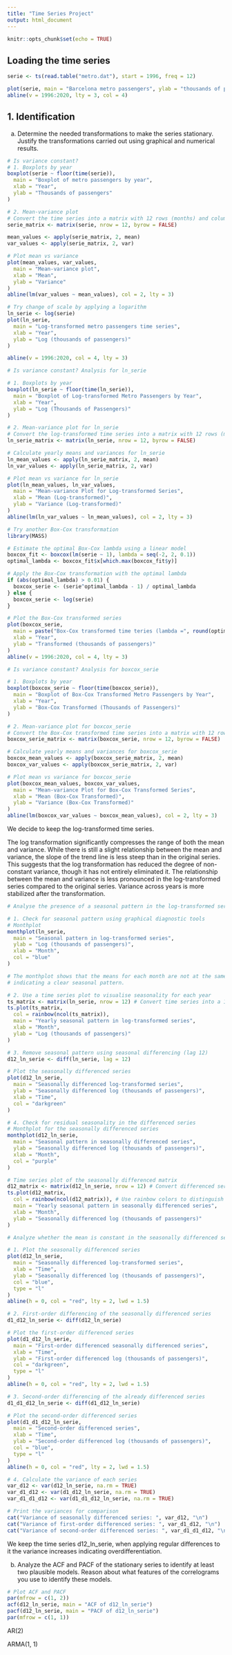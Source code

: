 ```yaml
---
title: "Time Series Project"
output: html_document
---
```


```r
knitr::opts_chunk$set(echo = TRUE)
```

## Loading the time series

```r
serie <- ts(read.table("metro.dat"), start = 1996, freq = 12)
```

```r
plot(serie, main = "Barcelona metro passengers", ylab = "thousands of passengers")
abline(v = 1996:2020, lty = 3, col = 4)
```

## 1. Identification

a) Determine the needed transformations to make the series stationary. Justify the transformations
carried out using graphical and numerical results.

```r
# Is variance constant?
# 1. Boxplots by year
boxplot(serie ~ floor(time(serie)),
  main = "Boxplot of metro passengers by year",
  xlab = "Year",
  ylab = "Thousands of passengers"
)

# 2. Mean-variance plot
# Convert the time series into a matrix with 12 rows (months) and columns representing years
serie_matrix <- matrix(serie, nrow = 12, byrow = FALSE)

mean_values <- apply(serie_matrix, 2, mean)
var_values <- apply(serie_matrix, 2, var)

# Plot mean vs variance
plot(mean_values, var_values,
  main = "Mean-variance plot",
  xlab = "Mean",
  ylab = "Variance"
)
abline(lm(var_values ~ mean_values), col = 2, lty = 3)
```

```r
# Try change of scale by applying a logarithm
ln_serie <- log(serie)
plot(ln_serie,
  main = "Log-transformed metro passengers time series",
  xlab = "Year",
  ylab = "Log (thousands of passengers)"
)

abline(v = 1996:2020, col = 4, lty = 3)
```

```r
# Is variance constant? Analysis for ln_serie

# 1. Boxplots by year
boxplot(ln_serie ~ floor(time(ln_serie)),
  main = "Boxplot of Log-transformed Metro Passengers by Year",
  xlab = "Year",
  ylab = "Log (Thousands of Passengers)"
)

# 2. Mean-variance plot for ln_serie
# Convert the log-transformed time series into a matrix with 12 rows (months) and columns representing years
ln_serie_matrix <- matrix(ln_serie, nrow = 12, byrow = FALSE)

# Calculate yearly means and variances for ln_serie
ln_mean_values <- apply(ln_serie_matrix, 2, mean)
ln_var_values <- apply(ln_serie_matrix, 2, var)

# Plot mean vs variance for ln_serie
plot(ln_mean_values, ln_var_values,
  main = "Mean-variance Plot for Log-transformed Series",
  xlab = "Mean (Log-transformed)",
  ylab = "Variance (Log-transformed)"
)
abline(lm(ln_var_values ~ ln_mean_values), col = 2, lty = 3)
```

```r
# Try another Box-Cox transformation
library(MASS)

# Estimate the optimal Box-Cox lambda using a linear model
boxcox_fit <- boxcox(lm(serie ~ 1), lambda = seq(-2, 2, 0.1))
optimal_lambda <- boxcox_fit$x[which.max(boxcox_fit$y)]

# Apply the Box-Cox transformation with the optimal lambda
if (abs(optimal_lambda) > 0.01) {
  boxcox_serie <- (serie^optimal_lambda - 1) / optimal_lambda
} else {
  boxcox_serie <- log(serie)
}

# Plot the Box-Cox transformed series
plot(boxcox_serie,
  main = paste("Box-Cox transformed time teries (lambda =", round(optimal_lambda, 2), ")"),
  xlab = "Year",
  ylab = "Transformed (thousands of passengers)"
)
abline(v = 1996:2020, col = 4, lty = 3)
```

```r
# Is variance constant? Analysis for boxcox_serie

# 1. Boxplots by year
boxplot(boxcox_serie ~ floor(time(boxcox_serie)),
  main = "Boxplot of Box-Cox Transformed Metro Passengers by Year",
  xlab = "Year",
  ylab = "Box-Cox Transformed (Thousands of Passengers)"
)

# 2. Mean-variance plot for boxcox_serie
# Convert the Box-Cox transformed time series into a matrix with 12 rows (months) and columns representing years
boxcox_serie_matrix <- matrix(boxcox_serie, nrow = 12, byrow = FALSE)

# Calculate yearly means and variances for boxcox_serie
boxcox_mean_values <- apply(boxcox_serie_matrix, 2, mean)
boxcox_var_values <- apply(boxcox_serie_matrix, 2, var)

# Plot mean vs variance for boxcox_serie
plot(boxcox_mean_values, boxcox_var_values,
  main = "Mean-variance Plot for Box-Cox Transformed Series",
  xlab = "Mean (Box-Cox Transformed)",
  ylab = "Variance (Box-Cox Transformed)"
)
abline(lm(boxcox_var_values ~ boxcox_mean_values), col = 2, lty = 3)
```

We decide to keep the log-transformed time series.

The log transformation significantly compresses the range of both the mean and variance.
While there is still a slight relationship between the mean and variance, the slope of the trend line is less steep than in the original series. This suggests that the log transformation has reduced the degree of non-constant variance, though it has not entirely eliminated it.
The relationship between the mean and variance is less pronounced in the log-transformed series compared to the original series.
Variance across years is more stabilized after the transformation.

```r
# Analyse the presence of a seasonal pattern in the log-transformed series

# 1. Check for seasonal pattern using graphical diagnostic tools
# Monthplot
monthplot(ln_serie,
  main = "Seasonal pattern in log-transformed series",
  ylab = "Log (thousands of passengers)",
  xlab = "Month",
  col = "blue"
)

# The monthplot shows that the means for each month are not at the same level,
# indicating a clear seasonal pattern.

# 2. Use a time series plot to visualise seasonality for each year
ts_matrix <- matrix(ln_serie, nrow = 12) # Convert time series into a 12-row matrix (months)
ts.plot(ts_matrix,
  col = rainbow(ncol(ts_matrix)),
  main = "Yearly seasonal pattern in log-transformed series",
  xlab = "Month",
  ylab = "Log (thousands of passengers)"
)

# 3. Remove seasonal pattern using seasonal differencing (lag 12)
d12_ln_serie <- diff(ln_serie, lag = 12)

# Plot the seasonally differenced series
plot(d12_ln_serie,
  main = "Seasonally differenced log-transformed series",
  ylab = "Seasonally differenced log (thousands of passengers)",
  xlab = "Time",
  col = "darkgreen"
)

# 4. Check for residual seasonality in the differenced series
# Monthplot for the seasonally differenced series
monthplot(d12_ln_serie,
  main = "Seasonal pattern in seasonally differenced series",
  ylab = "Seasonally differenced log (thousands of passengers)",
  xlab = "Month",
  col = "purple"
)

# Time series plot of the seasonally differenced matrix
d12_matrix <- matrix(d12_ln_serie, nrow = 12) # Convert differenced series into a matrix
ts.plot(d12_matrix,
  col = rainbow(ncol(d12_matrix)), # Use rainbow colors to distinguish years
  main = "Yearly seasonal pattern in seasonally differenced series",
  xlab = "Month",
  ylab = "Seasonally differenced log (thousands of passengers)"
)
```

```r
# Analyze whether the mean is constant in the seasonally differenced series (d12_ln_serie)

# 1. Plot the seasonally differenced series
plot(d12_ln_serie,
  main = "Seasonally differenced log-transformed series",
  xlab = "Time",
  ylab = "Seasonally differenced log (thousands of passengers)",
  col = "blue",
  type = "l"
)
abline(h = 0, col = "red", lty = 2, lwd = 1.5)

# 2. First-order differencing of the seasonally differenced series
d1_d12_ln_serie <- diff(d12_ln_serie)

# Plot the first-order differenced series
plot(d1_d12_ln_serie,
  main = "First-order differenced seasonally differenced series",
  xlab = "Time",
  ylab = "First-order differenced log (thousands of passengers)",
  col = "darkgreen",
  type = "l"
)
abline(h = 0, col = "red", lty = 2, lwd = 1.5)

# 3. Second-order differencing of the already differenced series
d1_d1_d12_ln_serie <- diff(d1_d12_ln_serie)

# Plot the second-order differenced series
plot(d1_d1_d12_ln_serie,
  main = "Second-order differenced series",
  xlab = "Time",
  ylab = "Second-order differenced log (thousands of passengers)",
  col = "blue",
  type = "l"
)
abline(h = 0, col = "red", lty = 2, lwd = 1.5)

# 4. Calculate the variance of each series
var_d12 <- var(d12_ln_serie, na.rm = TRUE)
var_d1_d12 <- var(d1_d12_ln_serie, na.rm = TRUE)
var_d1_d1_d12 <- var(d1_d1_d12_ln_serie, na.rm = TRUE)

# Print the variances for comparison
cat("Variance of seasonally differenced series: ", var_d12, "\n")
cat("Variance of first-order differenced series: ", var_d1_d12, "\n")
cat("Variance of second-order differenced series: ", var_d1_d1_d12, "\n")
```

We keep the time series d12_ln_serie, when applying regular differences to it the variance increases indicating overdifferentiation.

b) Analyze the ACF and PACF of the stationary series to identify at least two plausible models. Reason
about what features of the correlograms you use to identify these models.

```r
# Plot ACF and PACF
par(mfrow = c(1, 2))
acf(d12_ln_serie, main = "ACF of d12_ln_serie")
pacf(d12_ln_serie, main = "PACF of d12_ln_serie")
par(mfrow = c(1, 1))
```

AR(2)

ARMA(1, 1)